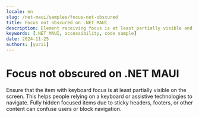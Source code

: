 ```yaml
---
locale: en
slug: /net-maui/samples/focus-not-obscured
title: Focus not obscured on .NET MAUI
description: Element receiving focus is at least partially visible and not obscured by other content.
keywords: [.NET MAUI, accessibility, code sample]
date: 2024-11-25
authors: [yurii]
---
```


# Focus not obscured on .NET MAUI

Ensure that the item with keyboard focus is at least partially visible on the screen. This helps people relying on a keyboard or assistive technologies to navigate. Fully hidden focused items due to sticky headers, footers, or other content can confuse users or block navigation.

<CodeSample id="focus-not-obscured" platform="net-maui" locale="en"/>
